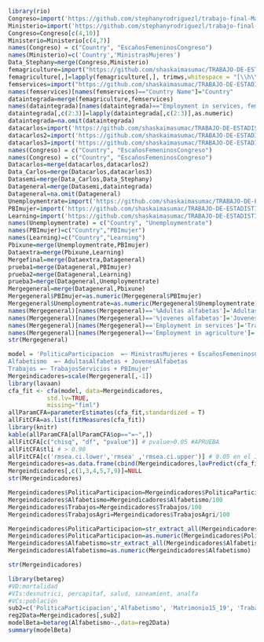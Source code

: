 
```r
library(rio)
Congreso=import('https://github.com/stephanyrodriguezl/trabajo-final-Magallanes/raw/master/Congreso.csv')
Ministerio=import('https://github.com/stephanyrodriguezl/trabajo-final-Magallanes/raw/master/Ministerio.csv')
Congreso=Congreso[c(4,10)]
Ministerio=Ministerio[c(4,7)]
names(Congreso) = c("Country", "EscañosFemeninosCongreso")
names(Ministerio)=c('Country','MinistrasMujeres')
Data_Stephany=merge(Congreso,Ministerio)
femagriculture=import("https://github.com/shaskaimasumac/TRABAJO-DE-ESTADISTICA/raw/master/female%20in%20agriculture.xlsx")
femagriculture[,]=lapply(femagriculture[,], trimws,whitespace = "[\\h\\v]") # no blanks
femservices=import("https://github.com/shaskaimasumac/TRABAJO-DE-ESTADISTICA/raw/master/female%20in%20services.xlsx")
names(femservices)[names(femservices)=="Country Name"]="Country"
dataintegrada=merge(femagriculture,femservices)
names(dataintegrada)[names(dataintegrada)=="Employment in services, female (% of female employment) (modeled ILO estimate)"]="Employment in services"
dataintegrada[,c(2:3)]=lapply(dataintegrada[,c(2:3)],as.numeric)
dataintegrada=na.omit(dataintegrada)
datacarlos=import('https://github.com/shaskaimasumac/TRABAJO-DE-ESTADISTICA/raw/master/%25adultas%20alfabetas.xls')
datacarlos2=import('https://github.com/shaskaimasumac/TRABAJO-DE-ESTADISTICA/raw/master/%25casadas%20entre%2015-19.xlsx')
datacarlos3=import('https://github.com/shaskaimasumac/TRABAJO-DE-ESTADISTICA/raw/master/%25jovenesalfabetas.xls')
names(Congreso) = c("Country", "EscañosFemeninosCongreso")
names(Congreso) = c("Country", "EscañosFemeninosCongreso")
Datacarlos=merge(datacarlos,datacarlos2)
Data_Carlos=merge(Datacarlos,datacarlos3)
Datasemi=merge(Data_Carlos,Data_Stephany)
Datageneral=merge(Datasemi,dataintegrada)
Datageneral=na.omit(Datageneral)
Unemploymentrate=import('https://github.com/shaskaimasumac/TRABAJO-DE-ESTADISTICA/raw/master/Total%20unemployment%20rate%20(female%20to%20male%20ratio).csv')
PBImujer=import('https://github.com/shaskaimasumac/TRABAJO-DE-ESTADISTICA/raw/master/Estimated%20gross%20national%20income%20per%20capita%2C%20female.csv')
Learning=import('https://github.com/shaskaimasumac/TRABAJO-DE-ESTADISTICA/raw/master/Expected%20years%20of%20learning.xlsx')
names(Unemploymentrate) = c("Country", "Unemploymentrate")
names(PBImujer)=c("Country","PBImujer")
names(Learning)=c("Country","Learning")
Pbixune=merge(Unemploymentrate,PBImujer)
Dataextra=merge(Pbixune,Learning)
Mergefinal=merge(Dataextra,Datageneral)
prueba1=merge(Datageneral,PBImujer)
prueba2=merge(Datageneral,Learning)
prueba3=merge(Datageneral,Unemploymentrate)
Mergegeneral=merge(Datageneral,Pbixune)
Mergegeneral$PBImujer=as.numeric(Mergegeneral$PBImujer)
Mergegeneral$Unemploymentrate=as.numeric(Mergegeneral$Unemploymentrate)
names(Mergegeneral)[names(Mergegeneral)=='%Adultas alfabetas']='AdultasAlfabetas'
names(Mergegeneral)[names(Mergegeneral)=='%jovenes alfabetas']='JovenesAlfabetas'
names(Mergegeneral)[names(Mergegeneral)=='Employment in services']='TrabajosServicios'
names(Mergegeneral)[names(Mergegeneral)=='Employment in agriculture']='TrabajosAgri'
str(Mergegeneral)
```
```r
model = 'PoliticaParticipacion  =~ MinistrasMujeres + EscañosFemeninosCongreso
Alfabetismo  =~ AdultasAlfabetas + JovenesAlfabetas
Trabajos =~ TrabajosServicios + PBImujer'
Mergeindicadores=scale(Mergegeneral[,-1])
library(lavaan)
cfa_fit <- cfa(model, data=Mergeindicadores, 
           std.lv=TRUE,  
           missing="fiml")
allParamCFA=parameterEstimates(cfa_fit,standardized = T)
allFitCFA=as.list(fitMeasures(cfa_fit))
library(knitr)
kable(allParamCFA[allParamCFA$op=="=~",])
allFitCFA[c("chisq", "df", "pvalue")] # pvalue>0.05 #APRUEBA
allFitCFA$tli # > 0.90
allFitCFA[c('rmsea.ci.lower','rmsea' ,'rmsea.ci.upper')] # 0.05 en el Int de Conf? #Aprueba
Mergeindicadores=as.data.frame(cbind(Mergeindicadores,lavPredict(cfa_fit)))
Mergeindicadores[,c(1,3,4,5,7,9)]=NULL
str(Mergeindicadores)
```
```r
Mergeindicadores$PoliticaParticipacion=Mergeindicadores$PoliticaParticipacion/100
Mergeindicadores$Alfabetismo=Mergeindicadores$Alfabetismo/100
Mergeindicadores$Trabajos=Mergeindicadores$Trabajos/100
Mergeindicadores$TrabajosAgri=Mergeindicadores$TrabajosAgri/100

```
```r
Mergeindicadores$PoliticaParticipacion=str_extract_all(Mergeindicadores$PoliticaParticipacion,"\\d+\\.*\\d*")
Mergeindicadores$PoliticaParticipacion=as.numeric(Mergeindicadores$PoliticaParticipacion)
Mergeindicadores$Alfabetismo=str_extract_all(Mergeindicadores$Alfabetismo,"\\d+\\.*\\d*")
Mergeindicadores$Alfabetismo=as.numeric(Mergeindicadores$Alfabetismo)

str(Mergeindicadores)
```

```r
library(betareg)
#VD:mortalidad
#VIs:desnutrici, percapitaf, salud, saneamient, analfa
#VCs:población
sub2=c('PoliticaParticipacion','Alfabetismo', 'Matrimonio15_19', 'TrabajosAgri', 'Unemploymentrate', 'Trabajos')
reg2Data=Mergeindicadores[,sub2]
modelBeta=betareg(Alfabetismo~.,data=reg2Data)
summary(modelBeta)
```

